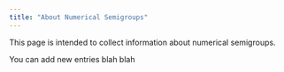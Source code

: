 ```yaml
---
title: "About Numerical Semigroups"
---
```


This page is intended to collect information about numerical semigroups.

You can add new entries blah blah